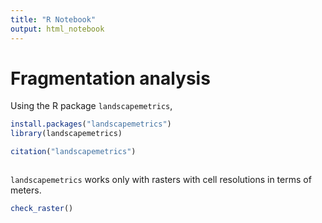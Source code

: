 ```yaml
---
title: "R Notebook"
output: html_notebook
---
```


# Fragmentation analysis
Using the R package `landscapemetrics`, 
```r
install.packages("landscapemetrics")
library(landscapemetrics)

citation("landscapemetrics")
```

```r

```

`landscapemetrics` works only with rasters with cell resolutions in terms of meters.
```r

check_raster()
```

